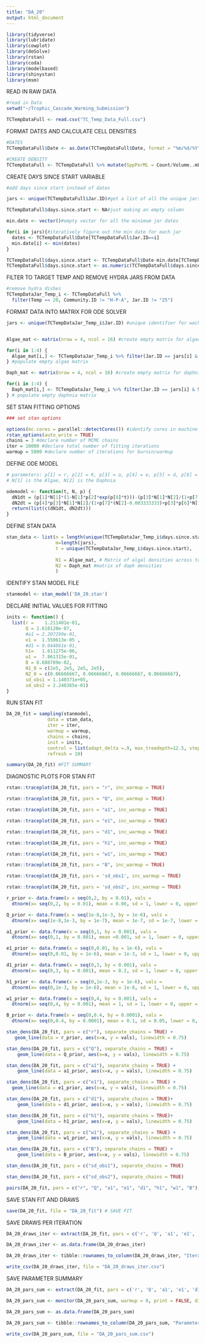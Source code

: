 ```yaml
---
title: "DA_20"
output: html_document
---
```

```r
library(tidyverse)
library(lubridate)
library(cowplot)
library(deSolve)
library(rstan)
library(coda)
library(modelbased)
library(shinystan)
library(msm)
```

READ IN RAW DATA

```r
#read in Data
setwd("~/Trophic_Cascade_Warming_Submission")

TCTempDataFull <- read.csv("TC_Temp_Data_Full.csv")

```

FORMAT DATES AND CALCULATE CELL DENSITIES

```r
#DATES
TCTempDataFull$Date <- as.Date(TCTempDataFull$Date, format = "%m/%d/%Y")

#CREATE DENSITY
TCTempDataFull <- TCTempDataFull %>% mutate(SppPerML = Count/Volume..mL.)
```

CREATE DAYS SINCE START VARIABLE

```r
#add days since start instead of dates

jars <- unique(TCTempDataFull$Jar.ID)#get a list of all the unique jars

TCTempDataFull$days.since.start <- NA#just making an empty column

min.date <- vector()#empty vector for all the minimum jar dates

for(i in jars){#iteratively figure out the min date for each jar
  dates <- TCTempDataFull$Date[TCTempDataFull$Jar.ID==i]
  min.date[i] <- min(dates)
}

TCTempDataFull$days.since.start <- TCTempDataFull$Date-min.date[TCTempDataFull$Jar.ID]#subtract!
TCTempDataFull$days.since.start <- as.numeric(TCTempDataFull$days.since.start)#fix
```

FILTER TO TARGET TEMP AND REMOVE HYDRA JARS FROM DATA

```r
#remove hydra dishes
TCTempDataJar_Temp_i <- TCTempDataFull %>% 
  filter(Temp == 20, Community.ID != "H-P-A", Jar.ID != "25")
```

FORMAT DATA INTO MATRIX FOR ODE SOLVER

```r
jars <- unique(TCTempDataJar_Temp_i$Jar.ID) #unique identifier for wach dish


Algae_mat <- matrix(nrow = 4, ncol = 16) #create empty matrix for algae data

for(i in 1:4) {
  Algae_mat[i,] <- TCTempDataJar_Temp_i %>% filter(Jar.ID == jars[i] & Species == 'Ank') %>% pull(SppPerML)  
} #populate empty algae matrix

Daph_mat <- matrix(nrow = 4, ncol = 16) #create empty matrix for daphnia data

for(i in 1:4) {
  Daph_mat[i,] <- TCTempDataJar_Temp_i %>% filter(Jar.ID == jars[i] & Species == 'Daph') %>% pull(SppPerML)  
} # populate empty daphnia matrix

```

SET STAN FITTING OPTIONS
```r
### set stan options

options(mc.cores = parallel::detectCores()) #identify cores in machine
rstan_options(auto_write = TRUE)
chains = 3 #declare number of MCMC chains
iter = 10000 #declare total number of fitting iterations
warmup = 5000 #declare number of iterations for burnin/warmup
```

DEFINE ODE MODEL

```r
# parameters: p[1] = r, p[2] = K, p[3] = a, p[4] = e, p[5] = d, p[6] = h, p[7] = w, p[8] = B
# N[1] is the Algae, N[2] is the Daphnia

odemodel <- function(t, N, p) {
  dN1dt = (p[1]*N[1]*(1-N[1]*p[2]*exp(p[8]*t)))-(p[3]*N[1]*N[2]/(1+p[7]*(N[2]-0.003333333)+p[3]*p[6]*N[1])) #equation for resource
  dN2dt = (p[4]*p[3]*N[1]*N[2]/(1+p[7]*(N[2]-0.003333333)+p[3]*p[6]*N[1]))-p[5]*N[2] #equation for consumer
  return(list(c(dN1dt, dN2dt)))
}
```

DEFINE STAN DATA

```r
stan_data <- list(n = length(unique(TCTempDataJar_Temp_i$days.since.start)), # n is our number of observations
                  m=length(jars),
                  t = unique(TCTempDataJar_Temp_i$days.since.start),
                  
                  N1 = Algae_mat, # Matrix of algal densities across treamtemt
                  N2 = Daph_mat #matrix of daph densities
                  )

```

IDENTIFY STAN MODEL FILE

```r
stanmodel <- stan_model('DA_20.stan')
```

DECLARE INITIAL VALUES FOR FITTING

```r
inits <- function() {
  list(r =    1.211401e-01,
       Q = 1.618120e-07,
       #a1 = 2.207299e-01,
       e1 =  1.550613e-05 ,
       #d1 = 9.044861e-01,
       h1=   1.611275e-06,
       w1 =  7.861315e-01,
       B = 8.688789e-02,
       N1_0 = c(2e5, 2e5, 2e5, 2e5),
       N2_0 = c(0.06666667, 0.06666667, 0.06666667, 0.06666667),
       sd_obs1 = 1.140371e+05, 
       sd_obs2 = 2.240365e-01)
}
```

RUN STAN FIT

```r
DA_20_fit = sampling(stanmodel,
               data = stan_data,
               iter = iter,
               warmup = warmup,
               chains = chains,
               init = inits,
               control = list(adapt_delta =.9, max_treedepth=12.5, stepsize=1),
               refresh = 10) 
```

```r
summary(DA_20_fit) #FIT SUMMARY
```

DIAGNOSTIC PLOTS FOR STAN FIT

```r
rstan::traceplot(DA_20_fit, pars = "r", inc_warmup = TRUE)

rstan::traceplot(DA_20_fit, pars = "Q", inc_warmup = TRUE)

rstan::traceplot(DA_20_fit, pars = "a1", inc_warmup = TRUE)

rstan::traceplot(DA_20_fit, pars = "e1", inc_warmup = TRUE)

rstan::traceplot(DA_20_fit, pars = "d1", inc_warmup = TRUE)

rstan::traceplot(DA_20_fit, pars = "h1", inc_warmup = TRUE)

rstan::traceplot(DA_20_fit, pars = "w1", inc_warmup = TRUE)

rstan::traceplot(DA_20_fit, pars = "B", inc_warmup = TRUE)

rstan::traceplot(DA_20_fit, pars = 'sd_obs1', inc_warmup = TRUE)

rstan::traceplot(DA_20_fit, pars = 'sd_obs2', inc_warmup = TRUE)
```

```r
r_prior <- data.frame(x = seq(0,2, by = 0.01), vals =
  dtnorm(x= seq(0,2, by = 0.01), mean = 0.06, sd = 1, lower = 0, upper = 2))

Q_prior <- data.frame(x = seq(1e-8,1e-3, by = 1e-6), vals =
  dtnorm(x= seq(1e-8,1e-3, by = 1e-7), mean = 1e-7, sd = 1e-7, lower = 1e-8, upper = 1e-3))

a1_prior <- data.frame(x = seq(0,1, by = 0.001), vals =
  dtnorm(x= seq(0,1, by = 0.001), mean =0.001, sd = 1, lower = 0, upper = 1))

e1_prior <- data.frame(x = seq(0,0.01, by = 1e-6), vals =
  dtnorm(x= seq(0,0.01, by = 1e-6), mean = 1e-3, sd = 1, lower = 0, upper = 0.01))

d1_prior <- data.frame(x = seq(0,3, by = 0.001), vals =
  dtnorm(x= seq(0,3, by = 0.001), mean = 0.2, sd = 1, lower = 0, upper = 3))

h1_prior <- data.frame(x = seq(0,1e-3, by = 1e-6), vals =
  dtnorm(x= seq(0,1e-3, by = 1e-6), mean = 1e-8, sd = 1, lower = 0, upper = 1e-3))

w1_prior <- data.frame(x = seq(0,4, by = 0.001), vals =
  dtnorm(x= seq(0,4, by = 0.001), mean = 1, sd = 1, lower = 0, upper = 4))

B_prior <- data.frame(x = seq(0,0.4, by = 0.0001), vals =
  dtnorm(x= seq(0,0.4, by = 0.0001), mean = 0.1, sd = 0.05, lower = 0, upper = 0.4))

```

```r
stan_dens(DA_20_fit, pars = c("r"), separate_chains = TRUE) +
   geom_line(data = r_prior, aes(x=x, y = vals), linewidth = 0.75)

stan_dens(DA_20_fit, pars = c("Q"), separate_chains = TRUE) +
    geom_line(data = Q_prior, aes(x=x, y = vals), linewidth = 0.75)

stan_dens(DA_20_fit, pars = c("a1"), separate_chains = TRUE) +
    geom_line(data = a1_prior, aes(x=x, y = vals), linewidth = 0.75)

stan_dens(DA_20_fit, pars = c("e1"), separate_chains = TRUE) +
  geom_line(data = e1_prior, aes(x=x, y = vals), linewidth = 0.75)

stan_dens(DA_20_fit, pars = c("d1"), separate_chains = TRUE)+
    geom_line(data = d1_prior, aes(x=x, y = vals), linewidth = 0.75)

stan_dens(DA_20_fit, pars = c("h1"), separate_chains = TRUE)+
    geom_line(data = h1_prior, aes(x=x, y = vals), linewidth = 0.75)

stan_dens(DA_20_fit, pars = c("w1"), separate_chains = TRUE) +
    geom_line(data = w1_prior, aes(x=x, y = vals), linewidth = 0.75)

stan_dens(DA_20_fit, pars = c("B"), separate_chains = TRUE) +
    geom_line(data = B_prior, aes(x=x, y = vals), linewidth = 0.75)

stan_dens(DA_20_fit, pars = c("sd_obs1"), separate_chains = TRUE)

stan_dens(DA_20_fit, pars = c("sd_obs2"), separate_chains = TRUE)
```

```r
pairs(DA_20_fit, pars = c("r", "Q", "a1", "e1", "d1", "h1", "w1", "B"), log = FALSE)
```

SAVE STAN FIT AND DRAWS

```r
save(DA_20_fit, file = "DA_20_fit") # SAVE FIT
```

SAVE DRAWS PER ITERATION

```r

DA_20_draws_iter <- extract(DA_20_fit, pars = c('r', 'Q', 'a1', 'e1', 'd1', 'h1', 'w1', 'B', 'N1_0', 'N2_0'), inc_warmup = FALSE, permuted = TRUE)

DA_20_draws_iter <- as.data.frame(DA_20_draws_iter)

DA_20_draws_iter <- tibble::rownames_to_column(DA_20_draws_iter, "Iteration")

write_csv(DA_20_draws_iter, file = "DA_20_draws_iter.csv")
```

SAVE PARAMETER SUMMARY 

```r

DA_20_pars_sum <- extract(DA_20_fit, pars = c('r', 'Q', 'a1', 'e1', 'd1', 'h1', 'w1', 'B', 'N1_0', 'N2_0'), inc_warmup = FALSE, permuted = FALSE)

DA_20_pars_sum <- monitor(DA_20_pars_sum, warmup = 0, print = FALSE, digits_summary = 7)

DA_20_pars_sum <- as.data.frame(DA_20_pars_sum)

DA_20_pars_sum <- tibble::rownames_to_column(DA_20_pars_sum, "Parameter")

write_csv(DA_20_pars_sum, file = "DA_20_pars_sum.csv")

```



